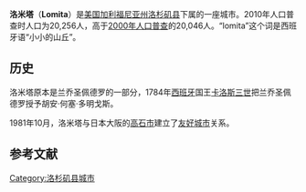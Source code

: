{{Infobox Settlement
| name = 洛米塔<br/>Lomita
| image_skyline = 
| imagesize = 
| image_caption = 
| image_flag = 
| image_shield = 
| image_map = LA County Incorporated Areas Lomita highlighted.svg
| pushpin_map = 
| pushpin_label_position = 
| subdivision_type = 国家
| subdivision_name = {{USA}}
| subdivision_type1 = [[美国行政区划|州]]
| subdivision_name1 = [[加利福尼亚州|加利福尼亚州]]
| subdivision_type2 = [[加利福尼亚州各县列表|县]]
| subdivision_name2 = [[洛杉矶县|洛杉矶县]]
| elevation_m = 29
| elevation_footnotes  =  <ref>{{Cite GNIS|1660937|Lomita|accessdate=October 11, 2014}}</ref>
| area_total_km2 = 4.949
| area_total_sq_mi  = 1.911<ref>{{Cite US Gazetteer|2010|places|CA}}</ref>
| population_as_of = 2010年<ref name=quif>{{Cite web|url=http://quickfacts.census.gov/qfd/states/06/0642468.html|title=Lomita (city) QuickFacts|publisher=[[United_States_Census_Bureau|United States Census Bureau]]|accessdate=April 18, 2015|archive-url=https://www.webcitation.org/6A73bp2S8?url=http://quickfacts.census.gov/qfd/states/06/0642468.html|archive-date=2012-08-22|dead-url=yes}}</ref>
| population_total = 20256
| population_density_km2 = auto
| timezone = [[太平洋標準時間|PST]]
| utc_offset = -8
| timezone_DST = [[PDT|PDT]]
| utc_offset_DST = -7
| latd = 33
| latm = 47
| lats = 36
| latNS = N
| longd = 118
| longm = 18
| longs = 58
| longEW = W
| website =  
}}
'''洛米塔'''（'''Lomita'''）是[[美国|美国]][[加利福尼亚州|加利福尼亚州]][[洛杉矶县|洛杉矶县]]下属的一座城市。2010年人口普查时人口为20,256人，高于[[2000年美国人口普查|2000年人口普查]]的20,046人。“lomita”这个词是西班牙语“小小的山丘”。

== 历史 ==
洛米塔原本是兰乔圣佩德罗的一部分，1784年[[西班牙帝国|西班牙]]国王[[卡洛斯三世_(西班牙)|卡洛斯三世]]把兰乔圣佩德罗授予胡安·何塞·多明戈斯。

1981年10月，洛米塔与日本大阪的[[高石市|高石市]]建立了[[友好城市|友好城市]]关系。

== 参考文献 ==
{{Reflist}}
{{洛杉磯縣 (加利福尼亞州)}}
{{California-stub}}

[[Category:洛杉矶县城市|Category:洛杉矶县城市]]